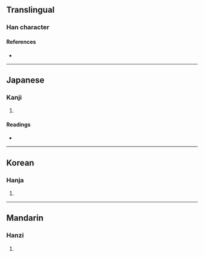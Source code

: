 {{character info/new}}
==Translingual==

===Han character===
{{Han char|rn=27|rad=厂|as=12|sn=14|four=71263|canj=MAHR|ids=⿸厂晷}}

====References====
* {{Han ref|kx=0162.470|dkj=03020|dj=0370.260|hdz=10079.010|uh=53AC|ud=21420|bh=E146|bd=57670}}

----

==Japanese==

===Kanji===
{{ja-kanji|grade=|rs=厂12}}

# {{rfdef|ja|sort=厂12}}

====Readings====
* {{ja-readings|on=[[き]] (ki)|kun=}}

----

==Korean==

===Hanja===
{{ko-hanja|hangeul=궤|rv=gwe|mr=kwe}}

# {{rfdef|ko|sort=厂12}}

----

==Mandarin==

===Hanzi===
{{cmn-hanzi|pin=[[guǐ]] ([[gui3]])|wg=kuei<sup>3</sup>}}

# {{rfdef|cmn|sort=厂12}}